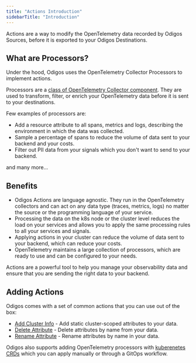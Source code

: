 ```yaml
---
title: "Actions Introduction"
sidebarTitle: "Introduction"
---
```


Actions are a way to modify the OpenTelemetry data recorded by Odigos Sources, before it is exported to your Odigos Destinations.


## What are Processors?

Under the hood, Odigos uses the OpenTelemetry Collector Processors to implement actions.

Processors are a [class of OpenTelemetry Collector component](https://opentelemetry.io/docs/collector/configuration/#processors).
They are used to transform, filter, or enrich your OpenTelemetry data before it is sent to your destinations.

Few examples of processors are:
- Add a resource attribute to all spans, metrics and logs, describing the environment in which the data was collected.
- Sample a percentage of spans to reduce the volume of data sent to your backend and your costs.
- Filter out PII data from your signals which you don't want to send to your backend.

and many more...

## Benefits

- Odigos Actions are language agnostic. They run in the OpenTelemetry collectors and can act on any data type (traces, metrics, logs) no matter the source or the programming language of your service.
- Processing the data on the k8s node or the cluster level reduces the load on your services and allows you to apply the same processing rules to all your services and signals.
- Applying actions in your cluster can reduce the volume of data sent to your backend, which can reduce your costs.
- OpenTelemetry maintains a large collection of processors, which are ready to use and can be configured to your needs.

Actions are a powerful tool to help you manage your observability data and ensure that you are sending the right data to your backend.

## Adding Actions

Odigos comes with a set of common actions that you can use out of the box:

- [Add Cluster Info](addclusterinfo) - Add static cluster-scoped attributes to your data.
- [Delete Attribute](deleteattribute) - Delete attributes by name from your data.
- [Rename Attribute](rename-attribute) - Rename attributes by name in your data.

Odigos also supports adding OpenTelemetry processors with [kuberenetes CRDs](crd) which you can apply manually or through a GitOps workflow.
